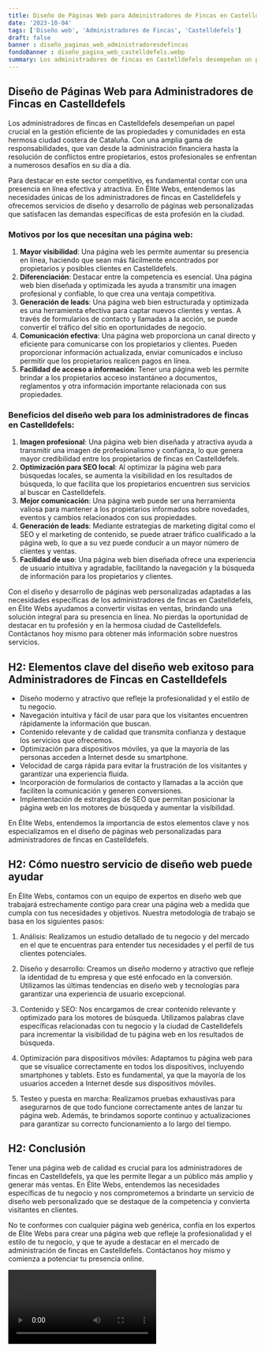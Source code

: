 ```yaml
---
title: Diseño de Páginas Web para Administradores de Fincas en Castelldefels
date: '2023-10-04'
tags: ['Diseño web', 'Administradores de Fincas', 'Castelldefels']
draft: false
banner : diseño_paginas_web_administradoresdefincas
fondoBanner : diseño_pagina_web_castelldefels.webp
summary: Los administradores de fincas en Castelldefels desempeñan un papel crucial en la gestión eficiente de las propiedades y comunidades en esta hermosa ciudad costera de Cataluña. Con una amplia gama de responsabilidades, que van desde la administración financiera hasta la resolución de conflictos entre propietarios, estos profesionales se enfrentan a numerosos desafíos en su día a día.
---
```


## Diseño de Páginas Web para Administradores de Fincas en Castelldefels

Los administradores de fincas en Castelldefels desempeñan un papel crucial en la gestión eficiente de las propiedades y comunidades en esta hermosa ciudad costera de Cataluña. Con una amplia gama de responsabilidades, que van desde la administración financiera hasta la resolución de conflictos entre propietarios, estos profesionales se enfrentan a numerosos desafíos en su día a día.

Para destacar en este sector competitivo, es fundamental contar con una presencia en línea efectiva y atractiva. En Élite Webs, entendemos las necesidades únicas de los administradores de fincas en Castelldefels y ofrecemos servicios de diseño y desarrollo de páginas web personalizadas que satisfacen las demandas específicas de esta profesión en la ciudad.

### Motivos por los que necesitan una página web:

1. **Mayor visibilidad**: Una página web les permite aumentar su presencia en línea, haciendo que sean más fácilmente encontrados por propietarios y posibles clientes en Castelldefels.
2. **Diferenciación**: Destacar entre la competencia es esencial. Una página web bien diseñada y optimizada les ayuda a transmitir una imagen profesional y confiable, lo que crea una ventaja competitiva.
3. **Generación de leads**: Una página web bien estructurada y optimizada es una herramienta efectiva para captar nuevos clientes y ventas. A través de formularios de contacto y llamadas a la acción, se puede convertir el tráfico del sitio en oportunidades de negocio.
4. **Comunicación efectiva**: Una página web proporciona un canal directo y eficiente para comunicarse con los propietarios y clientes. Pueden proporcionar información actualizada, enviar comunicados e incluso permitir que los propietarios realicen pagos en línea.
5. **Facilidad de acceso a información**: Tener una página web les permite brindar a los propietarios acceso instantáneo a documentos, reglamentos y otra información importante relacionada con sus propiedades.

### Beneficios del diseño web para los administradores de fincas en Castelldefels:

1. **Imagen profesional**: Una página web bien diseñada y atractiva ayuda a transmitir una imagen de profesionalismo y confianza, lo que genera mayor credibilidad entre los propietarios de fincas en Castelldefels.
2. **Optimización para SEO local**: Al optimizar la página web para búsquedas locales, se aumenta la visibilidad en los resultados de búsqueda, lo que facilita que los propietarios encuentren sus servicios al buscar en Castelldefels.
3. **Mejor comunicación**: Una página web puede ser una herramienta valiosa para mantener a los propietarios informados sobre novedades, eventos y cambios relacionados con sus propiedades.
4. **Generación de leads**: Mediante estrategias de marketing digital como el SEO y el marketing de contenido, se puede atraer tráfico cualificado a la página web, lo que a su vez puede conducir a un mayor número de clientes y ventas.
5. **Facilidad de uso**: Una página web bien diseñada ofrece una experiencia de usuario intuitiva y agradable, facilitando la navegación y la búsqueda de información para los propietarios y clientes.

Con el diseño y desarrollo de páginas web personalizadas adaptadas a las necesidades específicas de los administradores de fincas en Castelldefels, en Élite Webs ayudamos a convertir visitas en ventas, brindando una solución integral para su presencia en línea. No pierdas la oportunidad de destacar en tu profesión y en la hermosa ciudad de Castelldefels. Contáctanos hoy mismo para obtener más información sobre nuestros servicios.

<GifSeo />

<Cta />

## H2: Elementos clave del diseño web exitoso para Administradores de Fincas en Castelldefels

- Diseño moderno y atractivo que refleje la profesionalidad y el estilo de tu negocio.
- Navegación intuitiva y fácil de usar para que los visitantes encuentren rápidamente la información que buscan.
- Contenido relevante y de calidad que transmita confianza y destaque los servicios que ofrecemos.
- Optimización para dispositivos móviles, ya que la mayoría de las personas acceden a Internet desde su smartphone.
- Velocidad de carga rápida para evitar la frustración de los visitantes y garantizar una experiencia fluida.
- Incorporación de formularios de contacto y llamadas a la acción que faciliten la comunicación y generen conversiones.
- Implementación de estrategias de SEO que permitan posicionar la página web en los motores de búsqueda y aumentar la visibilidad.

En Élite Webs, entendemos la importancia de estos elementos clave y nos especializamos en el diseño de páginas web personalizadas para administradores de fincas en Castelldefels.

## H2: Cómo nuestro servicio de diseño web puede ayudar

En Élite Webs, contamos con un equipo de expertos en diseño web que trabajará estrechamente contigo para crear una página web a medida que cumpla con tus necesidades y objetivos. Nuestra metodología de trabajo se basa en los siguientes pasos:

1. Análisis: Realizamos un estudio detallado de tu negocio y del mercado en el que te encuentras para entender tus necesidades y el perfil de tus clientes potenciales.

2. Diseño y desarrollo: Creamos un diseño moderno y atractivo que refleje la identidad de tu empresa y que esté enfocado en la conversión. Utilizamos las últimas tendencias en diseño web y tecnologías para garantizar una experiencia de usuario excepcional.

3. Contenido y SEO: Nos encargamos de crear contenido relevante y optimizado para los motores de búsqueda. Utilizamos palabras clave específicas relacionadas con tu negocio y la ciudad de Castelldefels para incrementar la visibilidad de tu página web en los resultados de búsqueda.

4. Optimización para dispositivos móviles: Adaptamos tu página web para que se visualice correctamente en todos los dispositivos, incluyendo smartphones y tablets. Esto es fundamental, ya que la mayoría de los usuarios acceden a Internet desde sus dispositivos móviles.

5. Testeo y puesta en marcha: Realizamos pruebas exhaustivas para asegurarnos de que todo funcione correctamente antes de lanzar tu página web. Además, te brindamos soporte continuo y actualizaciones para garantizar su correcto funcionamiento a lo largo del tiempo.

## H2: Conclusión

Tener una página web de calidad es crucial para los administradores de fincas en Castelldefels, ya que les permite llegar a un público más amplio y generar más ventas. En Élite Webs, entendemos las necesidades específicas de tu negocio y nos comprometemos a brindarte un servicio de diseño web personalizado que se destaque de la competencia y convierta visitantes en clientes.

No te conformes con cualquier página web genérica, confía en los expertos de Élite Webs para crear una página web que refleje la profesionalidad y el estilo de tu negocio, y que te ayude a destacar en el mercado de administración de fincas en Castelldefels. Contáctanos hoy mismo y comienza a potenciar tu presencia online.

<Video />

<CtaBot job='Administradores de Fincas' city='Castelldefels'/>

<Gmaps query='Castelldefels+españa+maps' />